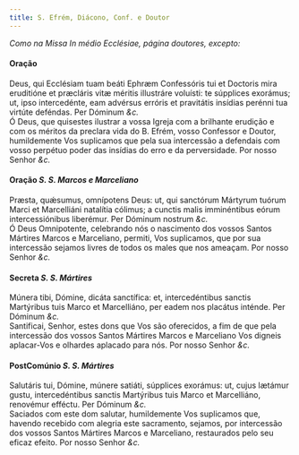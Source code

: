 ```yaml
---
title: S. Efrém, Diácono, Conf. e Doutor
---
```



<em>Como na Missa In médio Ecclésiae, página doutores, excepto:</em>

<h4 class="text-center">Oração</h4>
<div class="container-fluid">
<div class="row">
<div class="col-6 dropcaps text-justify">
Deus, qui Ecclésiam tuam beáti Ephræm Confessóris tui et Doctoris mira eruditióne et præcláris vitæ méritis illustráre voluísti: te súpplices exorámus; ut, ipso intercedénte, eam advérsus erróris et pravitátis insídias perénni tua virtúte deféndas. Per Dóminum <em>&c.</em>
</div>
<div class="col-6 dropcaps text-justify">
Ó Deus, que quisestes ilustrar a vossa Igreja com a brilhante erudição e com os méritos da preclara vida do B. Efrém, vosso Confessor e Doutor, humildemente Vos suplicamos que pela sua intercessão a defendais com vosso perpétuo poder das insídias do erro e da perversidade. Por nosso Senhor <em>&c.</em>
</div>
</div>
</div>

<h4 class="text-center">Oração <em>S. S. Marcos e Marceliano</em></h4>
<div class="container-fluid">
<div class="row">
<div class="col-6 dropcaps text-justify">
Præsta, quǽsumus, omnípotens Deus: ut, qui sanctórum Mártyrum tuórum Marci et Marcelliáni natalítia cólimus; a cunctis malis imminéntibus eórum intercessiónibus liberémur. Per Dóminum nostrum <em>&c.</em>
</div>
<div class="col-6 dropcaps text-justify">
Ó Deus Omnipotente, celebrando nós o nascimento dos vossos Santos Mártires Marcos e Marceliano, permiti, Vos suplicamos, que por sua intercessão sejamos livres de todos os males que nos ameaçam. Por nosso Senhor <em>&c.</em>
</div>
</div>
</div>

<h4 class="text-center">Secreta <em>S. S. Mártires</em></h4>
<div class="container-fluid">
<div class="row">
<div class="col-6 dropcaps text-justify">
Múnera tibi, Dómine, dicáta sanctífica: et, intercedéntibus sanctis Martýribus tuis Marco et Marcelliáno, per eadem nos placátus inténde. Per Dóminum <em>&c.</em>
</div>
<div class="col-6 dropcaps text-justify">
Santificai, Senhor, estes dons que Vos são oferecidos, a fim de que pela intercessão dos vossos Santos Mártires Marcos e Marceliano Vos digneis aplacar-Vos e olhardes aplacado para nós. Por nosso Senhor <em>&c.</em>
</div>
</div>
</div>

<h4 class="text-center">PostComúnio <em>S. S. Mártires</em></h4>
<div class="container-fluid">
<div class="row">
<div class="col-6 dropcaps text-justify">
Salutáris tui, Dómine, múnere satiáti, súpplices exorámus: ut, cujus lætámur gustu, intercedéntibus sanctis Martýribus tuis Marco et Marcelliáno, renovémur efféctu. Per Dóminum <em>&c.</em>
</div>
<div class="col-6 dropcaps text-justify">
Saciados com este dom salutar, humildemente Vos suplicamos que, havendo recebido com alegria este sacramento, sejamos, por intercessão dos vossos Santos Mártires Marcos e Marceliano, restaurados pelo seu eficaz efeito. Por nosso Senhor <em>&c.</em>
</div>
</div>
</div>